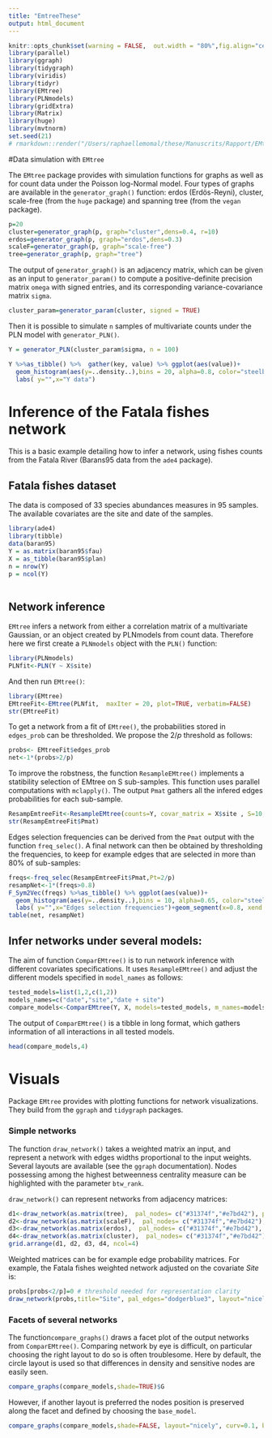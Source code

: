 ```yaml
---
title: "EmtreeThese"
output: html_document
---
```


```r
knitr::opts_chunk$set(warning = FALSE,  out.width = "80%",fig.align="center")
library(parallel)
library(ggraph)
library(tidygraph)
library(viridis)
library(tidyr)
library(EMtree)
library(PLNmodels)
library(gridExtra)
library(Matrix)
library(huge)
library(mvtnorm)
set.seed(21)
# rmarkdown::render("/Users/raphaellemomal/these/Manuscrits/Rapport/EMtree/vignetteEMtree.Rmd",output_format = latex_document())
```

#Data simulation with `EMtree`

The `EMtree` package provides with simulation functions for graphs as well as for count data under the Poisson log-Normal model. Four types of graphs are available in the `generator_graph()` function: erdos (Erdös-Reyni), cluster, scale-free (from the `huge` package) and spanning tree (from the `vegan` package).
```r
p=20
cluster=generator_graph(p, graph="cluster",dens=0.4, r=10)
erdos=generator_graph(p, graph="erdos",dens=0.3)
scaleF=generator_graph(p, graph="scale-free")
tree=generator_graph(p, graph="tree")
```

The output of `generator_graph()` is an adjacency matrix, which can be given as an input to `generator_param()` to compute a positive-definite precision matrix `omega` with signed entries, and its corresponding variance-covariance matrix `sigma`.
```r
cluster_param=generator_param(cluster, signed = TRUE)
```

Then it is possible to simulate `n` samples of multivariate counts under the PLN model with `generator_PLN()`.
```r
Y = generator_PLN(cluster_param$sigma, n = 100)
```

```r
Y %>%as_tibble() %>%  gather(key, value) %>% ggplot(aes(value))+
  geom_histogram(aes(y=..density..),bins = 20, alpha=0.8, color="steelblue4", fill="steelblue")+theme_light()+
  labs( y="",x="Y data")
```


# Inference of the Fatala fishes network
This is a basic example detailing how to infer a network, using fishes counts from the Fatala River (Barans95 data from the `ade4` package).

## Fatala fishes dataset

The data is composed of 33 species abundances measures in 95 samples. The available covariates are the site and date of the samples.  

```r
library(ade4)
library(tibble)
data(baran95)
Y = as.matrix(baran95$fau)
X = as_tibble(baran95$plan)
n = nrow(Y)
p = ncol(Y)
 
```


## Network inference

`EMtree` infers a network from either a correlation matrix of a multivariate Gaussian, or an object created by PLNmodels from count data. Therefore here we first create a  `PLNmodels` object with the `PLN()` function:
```r
library(PLNmodels)
PLNfit<-PLN(Y ~ X$site)
```

And then run `EMtree()`:

```r
library(EMtree)
EMtreeFit<-EMtree(PLNfit,  maxIter = 20, plot=TRUE, verbatim=FALSE)
str(EMtreeFit)
```

To get a network from a fit of `EMtree()`, the probabilities stored in `edges_prob` can be thresholded. We propose the $2/p$ threshold as follows:
```r
probs<- EMtreeFit$edges_prob
net<-1*(probs>2/p)
```

To improve the robstness, the function `ResampleEMtree()` implements a statibility selection of EMtree on S sub-samples. This function uses parallel computations with `mclapply()`.  The output `Pmat` gathers all the infered edges probabilities for each sub-sample.
```r
ResampEmtreeFit<-ResampleEMtree(counts=Y, covar_matrix = X$site , S=10, maxIter=10,cond.tol=1e-8, cores=1)
str(ResampEmtreeFit$Pmat)
```
Edges selection frequencies can be derived from the `Pmat` output with the function `freq_selec()`. A final network can then be obtained by thresholding the frequencies, to keep for example edges that are selected in more than $80\%$ of sub-samples:
```r
freqs<-freq_selec(ResampEmtreeFit$Pmat,Pt=2/p)
resampNet<-1*(freqs>0.8)
F_Sym2Vec(freqs) %>%as_tibble() %>% ggplot(aes(value))+
  geom_histogram(aes(y=..density..),bins = 10, alpha=0.65, color="steelblue4", fill="steelblue")+theme_light()+
  labs( y="",x="Edges selection frequencies")+geom_segment(x=0.8, xend = 0.8,y=0, yend=5.6, linetype="dashed",color="darkblue")+coord_cartesian(ylim=c(0,5.1))
table(net, resampNet)
```

## Infer networks under several models:

The aim of function `ComparEMtree()` is to run network inference with different covariates specifications. It uses `ResampleEMtree()` and adjust the different models specified in `model_names` as follows: 
```r
tested_models=list(1,2,c(1,2))
models_names=c("date","site","date + site")
compare_models<-ComparEMtree(Y, X, models=tested_models, m_names=models_names, Pt=2/p,  S=3, maxIter=5,cond.tol=1e-8,cores=1)
```

The output of `ComparEMtree()` is a tibble in long format, which gathers information of all interactions in all tested models.
```r
head(compare_models,4)
```

# Visuals

Package `EMtree` provides with plotting functions for network visualizations. They build from the `ggraph` and `tidygraph` packages.

### Simple networks
The function `draw_network()` takes a weighted matrix an input, and represent a network with edges widths proportional to the input weights. Several layouts are available (see the `ggraph` documentation). Nodes possessing among the highest betweenness centrality measure can be highlighted with the parameter `btw_rank`.

 
 `draw_network()` can represent networks from adjacency matrices:
```r
d1<-draw_network(as.matrix(tree),  pal_nodes= c("#31374f","#e7bd42"), pal_edges = "#31374f", layout="kk",btw_rank=3)$G
d2<-draw_network(as.matrix(scaleF),  pal_nodes= c("#31374f","#e7bd42"), pal_edges = "#31374f", layout="kk",btw_rank=3)$G
d3<-draw_network(as.matrix(erdos),  pal_nodes= c("#31374f","#e7bd42"), pal_edges = "#31374f", layout="nicely",btw_rank=3)$G
d4<-draw_network(as.matrix(cluster),  pal_nodes= c("#31374f","#e7bd42"), pal_edges = "#31374f", layout="kk",btw_rank=3)$G
grid.arrange(d1, d2, d3, d4, ncol=4)
```

Weighted matrices can be for example edge probability matrices. For example, the Fatala fishes weighted network adjusted on the covariate *Site* is:
```r
probs[probs<2/p]=0 # threshold needed for representation clarity
draw_network(probs,title="Site", pal_edges="dodgerblue3", layout="nicely",btw_rank=3)$G
```

 

### Facets of several networks

The function`compare_graphs()` draws a facet plot of the output networks from `ComparEMtree()`.  Comparing network by eye is difficult, on particular choosing the right layout to do so is often troublesome. Here by default, the circle layout is used so that differences in density and sensitive nodes are easily seen.

```r
compare_graphs(compare_models,shade=TRUE)$G
```

However, if another layout is preferred the nodes position is preserved along the facet and defined by choosing the `base_model`.

```r
compare_graphs(compare_models,shade=FALSE, layout="nicely", curv=0.1, base_model="site")$G
```


